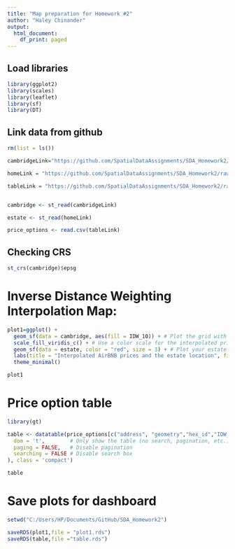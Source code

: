 ```yaml
---
title: "Map preparation for Homework #2"
author: "Haley Chinander"
output:
  html_document:
    df_print: paged
---
```


## Load libraries

```r

library(ggplot2)
library(scales)
library(leaflet)
library(sf)
library(DT)

```

## Link data from github

```r
rm(list = ls())

cambridgeLink="https://github.com/SpatialDataAssignments/SDA_Homework2/raw/refs/heads/main/cambridge_grid10_idw.gpkg"

homeLink = "https://github.com/SpatialDataAssignments/SDA_Homework2/raw/refs/heads/main/myEstats.gpkg"

tableLink = "https://github.com/SpatialDataAssignments/SDA_Homework2/raw/refs/heads/main/prices_by_option.csv"


cambridge <- st_read(cambridgeLink)

estate <- st_read(homeLink)

price_options <- read.csv(tableLink)


```

## Checking CRS

```r
st_crs(cambridge)$epsg
```

# Inverse Distance Weighting Interpolation Map:

```r

plot1=ggplot() +
  geom_sf(data = cambridge, aes(fill = IDW_10)) + # Plot the grid with IDW results
  scale_fill_viridis_c() + # Use a color scale for the interpolated prices
  geom_sf(data = estate, color = "red", size = 3) + # Plot your estate point
  labs(title = "Interpolated AirBNB prices and the estate location", fill = "IDW Price") +
  theme_minimal() 

plot1

```

# Price option table

```r

library(gt)

table <- datatable(price_options[c("address", "geometry","hex_id","IDW_10")], options = list(
  dom = 't',        # Only show the table (no search, pagination, etc.)
  paging = FALSE,   # Disable pagination
  searching = FALSE # Disable search box
), class = 'compact')

table


```




# Save plots for dashboard

```r

setwd("C:/Users/HP/Documents/GitHub/SDA_Homework2")

saveRDS(plot1,file = "plot1.rds")
saveRDS(table,file ="table.rds")

```
